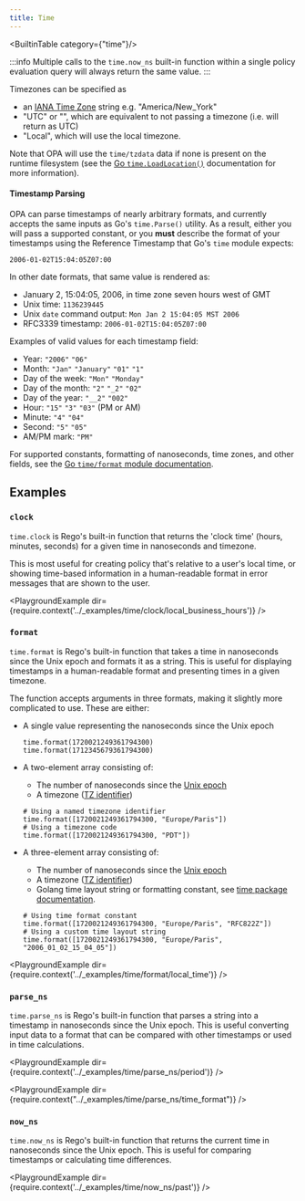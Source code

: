 ```yaml
---
title: Time
---
```


<BuiltinTable category={"time"}/>

:::info
Multiple calls to the `time.now_ns` built-in function within a single policy
evaluation query will always return the same value.
:::

Timezones can be specified as

- an [IANA Time Zone](https://www.iana.org/time-zones) string e.g. "America/New_York"
- "UTC" or "", which are equivalent to not passing a timezone (i.e. will return as UTC)
- "Local", which will use the local timezone.

Note that OPA will use the `time/tzdata` data if none is present on the runtime filesystem (see the
[Go `time.LoadLocation()`](https://pkg.go.dev/time#LoadLocation) documentation for more information).

#### Timestamp Parsing

OPA can parse timestamps of nearly arbitrary formats, and currently accepts the same inputs as Go's `time.Parse()` utility.
As a result, either you will pass a supported constant, or you **must** describe the format of your timestamps using the Reference Timestamp that Go's `time` module expects:

    2006-01-02T15:04:05Z07:00

In other date formats, that same value is rendered as:

- January 2, 15:04:05, 2006, in time zone seven hours west of GMT
- Unix time: `1136239445`
- Unix `date` command output: `Mon Jan 2 15:04:05 MST 2006`
- RFC3339 timestamp: `2006-01-02T15:04:05Z07:00`

Examples of valid values for each timestamp field:

- Year: `"2006"` `"06"`
- Month: `"Jan"` `"January"` `"01"` `"1"`
- Day of the week: `"Mon"` `"Monday"`
- Day of the month: `"2"` `"_2"` `"02"`
- Day of the year: `"__2"` `"002"`
- Hour: `"15"` `"3"` `"03"` (PM or AM)
- Minute: `"4"` `"04"`
- Second: `"5"` `"05"`
- AM/PM mark: `"PM"`

For supported constants, formatting of nanoseconds, time zones, and other fields, see the [Go `time/format` module documentation](https://cs.opensource.google/go/go/+/master:src/time/format.go;l=9-113).

## Examples


### `clock`

`time.clock` is Rego's built-in function that returns the 'clock time'
(hours, minutes, seconds) for a given time in nanoseconds and timezone.

This is most useful for creating policy that's relative to a user's local
time, or showing time-based information in a human-readable format
in error messages that are shown to the user.

<PlaygroundExample dir={require.context('../_examples/time/clock/local_business_hours')} />

### `format`

`time.format` is Rego's built-in function that takes a time in
nanoseconds since the Unix epoch and formats it as a string.
This is useful for displaying timestamps in a human-readable format
and presenting times in a given timezone.

The function accepts arguments in three formats, making it slightly more complicated to use. These are either:

- A single value representing the nanoseconds since the Unix epoch
  ```rego
  time.format(1720021249361794300)
  time.format(1712345679361794300)
  ```
- A two-element array consisting of:
  - The number of nanoseconds since the [Unix epoch](https://en.wikipedia.org/wiki/Unix_time)
  - A timezone ([TZ identifier](https://en.wikipedia.org/wiki/List_of_tz_database_time_zones))
  ```rego
  # Using a named timezone identifier
  time.format([1720021249361794300, "Europe/Paris"])
  # Using a timezone code
  time.format([1720021249361794300, "PDT"])
  ```
- A three-element array consisting of:
  - The number of nanoseconds since the [Unix epoch](https://en.wikipedia.org/wiki/Unix_time)
  - A timezone ([TZ identifier](https://en.wikipedia.org/wiki/List_of_tz_database_time_zones))
  - Golang time layout string or formatting constant, see [time package documentation](https://pkg.go.dev/time#pkg-constants).

  ```rego
  # Using time format constant
  time.format([1720021249361794300, "Europe/Paris", "RFC822Z"])
  # Using a custom time layout string
  time.format([1720021249361794300, "Europe/Paris", "2006_01_02_15_04_05"])
  ```

<PlaygroundExample dir={require.context('../_examples/time/format/local_time')} />

### `parse_ns`

`time.parse_ns` is Rego's built-in function that parses a string into
a timestamp in nanoseconds since the Unix epoch.
This is useful converting input data to a format that can be compared with
other timestamps or used in time calculations.

<PlaygroundExample dir={require.context('../_examples/time/parse_ns/period')} />

<PlaygroundExample dir={require.context("../_examples/time/parse_ns/time_format")} />

### `now_ns`

`time.now_ns` is Rego's built-in function that returns the current time
in nanoseconds since the Unix epoch. This is useful for comparing
timestamps or calculating time differences.

<PlaygroundExample dir={require.context('../_examples/time/now_ns/past')} />
